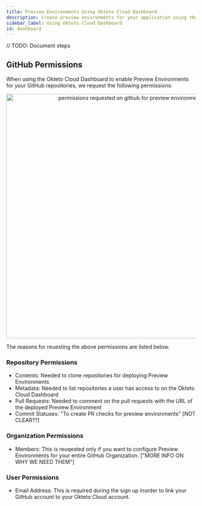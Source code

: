```yaml
---
title: Preview Environments Using Okteto Cloud Dashboard
description: Create preview environments for your application using the Okteto Cloud Dashboard
sidebar_label: Using Okteto Cloud Dashboard
id: dashboard
---
```




// TODO: Document steps

## GitHub Permissions

When using the Okteto Cloud Dashboard to enable Preview Environments for your GitHub repositories, we request the following permissions:

<p align="center"><Image src="/docs/cloud/preview-environments/images/preview-env-dashboard-perms.png" alt="permissions requested on github for preview environments" width="650" /></p>

The reasons for reuesting the above permissions are listed below.

### Repository Permissions

- Contents: Needed to clone repositories for deploying Preview Environments
- Metadata: Needed to list repositories a user has access to on the Okteto Cloud Dashboard
- Pull Requests: Needed to comment on the pull requests with the URL of the deployed Preview Environment
- Commit Statuses: "To create PR checks for preview environments" [NOT CLEAR??]

### Organization Permissions

- Members: This is reuqested only if you want to configure Preview Environments for your entire GitHub Organization. ["MORE INFO ON WHY WE NEED THEM"]

### User Permissions

- Email Address: This is required during the sign up inorder to link your GitHub account to your Okteto Cloud account.